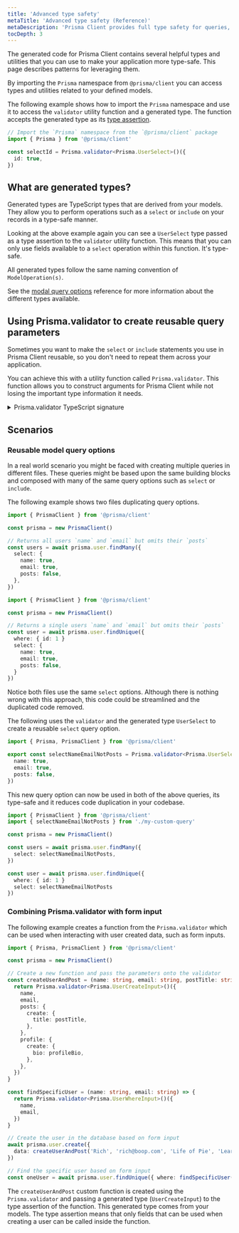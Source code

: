 ```yaml
---
title: 'Advanced type safety'
metaTitle: 'Advanced type safety (Reference)'
metaDescription: 'Prisma Client provides full type safety for queries, even for partial queries or included relations. This page explains how to leverage the generated types and utilities.'
tocDepth: 3
---
```


<TopBlock>

The generated code for Prisma Client contains several helpful types and utilities that you can use to make your application more type-safe. This page describes patterns for leveraging them.

By importing the `Prisma` namespace from `@prisma/client` you can access types and utilities related to your defined models.

The following example shows how to import the `Prisma` namespace and use it to access the `validator` utility function and a generated type. The function accepts the generated type as its [type assertion](https://www.typescriptlang.org/docs/handbook/2/everyday-types.html#type-assertions).

```ts
// Import the `Prisma` namespace from the `@prisma/client` package
import { Prisma } from '@prisma/client'

const selectId = Prisma.validator<Prisma.UserSelect>()({
  id: true,
})
```

</TopBlock>

## What are generated types?

Generated types are TypeScript types that are derived from your models. They allow you to perform operations such as a `select` or `include` on your records in a type-safe manner.

Looking at the above example again you can see a `UserSelect` type passed as a type assertion to the `validator` utility function. This means that you can only use fields available to a `select` operation within this function. It's type-safe.

All generated types follow the same naming convention of `ModelOperation(s)`.

See the [modal query options](../../../../reference/api-reference/prisma-client-reference#model-query-options) reference for more information about the different types available.

## Using Prisma.validator to create reusable query parameters

Sometimes you want to make the `select` or `include` statements you use in Prisma Client reusable, so you don't need to repeat them across your application.

You can achieve this with a utility function called `Prisma.validator`. This function allows you to construct arguments for Prisma Client while not losing the important type information it needs.

<details>
<summary>Prisma.validator TypeScript signature</summary>

```ts
type Exact<A, W = unknown> = W extends unknown
  ? A extends Narrowable
    ? Cast<A, W>
    : Cast<
        { [K in keyof A]: K extends keyof W ? Exact<A[K], W[K]> : never },
        { [K in keyof W]: K extends keyof A ? Exact<A[K], W[K]> : W[K] }
      >
  : never

type Narrowable = string | number | boolean | bigint

type Cast<A, B> = A extends B ? A : B

export const type: unique symbol

export function validator<V>(): <S>(select: Exact<S, V>) => S
```

</details>

## Scenarios

### Reusable model query options

In a real world scenario you might be faced with creating multiple queries in different files. These queries might be based upon the same building blocks and composed with many of the same query options such as `select` or `include`.

The following example shows two files duplicating query options.

```ts file=find-users.js
import { PrismaClient } from '@prisma/client'

const prisma = new PrismaClient()

// Returns all users `name` and `email` but omits their `posts`
const users = await prisma.user.findMany({
  select: {
    name: true,
    email: true,
    posts: false,
  },
})
```

```ts file=find-unique-user.js
import { PrismaClient } from '@prisma/client'

const prisma = new PrismaClient()

// Returns a single users `name` and `email` but omits their `posts`
const user = await prisma.user.findUnique({
  where: { id: 1 }
  select: {
    name: true,
    email: true,
    posts: false,
  }
})
```

Notice both files use the same `select` options. Although there is nothing wrong with this approach, this code could be streamlined and the duplicated code removed.

The following uses the `validator` and the generated type `UserSelect` to create a reusable `select` query option.

```ts file=my-custom-query
import { Prisma, PrismaClient } from '@prisma/client'

export const selectNameEmailNotPosts = Prisma.validator<Prisma.UserSelect>()({
  name: true,
  email: true,
  posts: false,
})
```

This new query option can now be used in both of the above queries, its type-safe and it reduces code duplication in your codebase.

```ts
import { PrismaClient } from '@prisma/client'
import { selectNameEmailNotPosts } from './my-custom-query'

const prisma = new PrismaClient()

const users = await prisma.user.findMany({
  select: selectNameEmailNotPosts,
})

const user = await prisma.user.findUnique({
  where: { id: 1 }
  select: selectNameEmailNotPosts
})
```

### Combining Prisma.validator with form input

The following example creates a function from the `Prisma.validator` which can be used when interacting with user created data, such as form inputs.

```ts
import { Prisma, PrismaClient } from '@prisma/client'

const prisma = new PrismaClient()

// Create a new function and pass the parameters onto the validator
const createUserAndPost = (name: string, email: string, postTitle: string, profileBio: string) => {
  return Prisma.validator<Prisma.UserCreateInput>()({
    name,
    email,
    posts: {
      create: {
        title: postTitle,
      },
    },
    profile: {
      create: {
        bio: profileBio,
      },
    },
  })
}

const findSpecificUser = (name: string, email: string) => {
  return Prisma.validator<Prisma.UserWhereInput>()({
    name,
    email,
  })
}

// Create the user in the database based on form input
await prisma.user.create({
  data: createUserAndPost('Rich', 'rich@boop.com', 'Life of Pie', 'Learning each day'),
})

// Find the specific user based on form input
const oneUser = await prisma.user.findUnique({ where: findSpecificUser('Rich', 'rich@boop.com') })
```

The `createUserAndPost` custom function is created using the `Prisma.validator` and passing a generated type (`UserCreateInput`) to the type assertion of the function. This generated type comes from your models.
The type assertion means that only fields that can be used when creating a user can be called inside the function.
